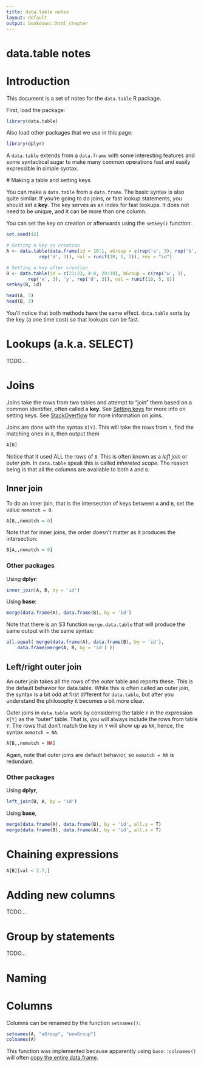 ```yaml
---
title: data.table notes
layout: default
output: bookdown::html_chapter
---
```


# data.table notes

# Introduction

This document is a set of notes for the `data.table` R package.

First, load the package:

```r
library(data.table)
```

Also load other packages that we use in this page:

```r
library(dplyr)
```

A `data.table` extends from a `data.frame` with some interesting features and
some syntactical sugar to make many common operations fast and easily
expressible in simple syntax.

<a name="setting-keys"></a>
# Making a table and setting keys

You can make a `data.table` from a `data.frame`. The basic syntax is also quite
similar. If you're going to do joins, or fast lookup statements, you should set
a **key**. The key serves as an index for fast lookups. It does not need to be
unique, and it can be more than one column.

You can set the key on creation or afterwards using the `setkey()` function:

```r
set.seed(42)

# Setting a key on creation
A <- data.table(data.frame(id = 10:1, aGroup = c(rep('a', 3), rep('b', 3), 'c',
            rep('d', 3)), val = runif(10, 1, 2)), key = "id")

# Setting a key after creation
B <- data.table(id = c(21:23, 4:8, 29:30), bGroup = c(rep('w', 3),
        rep('x', 3), 'y', rep('d', 3)), val = runif(10, 5, 6))
setkey(B, id)

head(A, 3)
head(B, 3)
```

You'll notice that both methods have the same effect. `data.table` sorts by the
key (a one time cost) so that lookups can be fast.

# Lookups (a.k.a. SELECT)

TODO... 

# Joins

Joins take the rows from two tables and attempt to "join" them based on
a common identifier, often called a **key**. See [Setting keys](#setting-keys)
for more info on setting keys. See
[StackOverflow](http://stackoverflow.com/questions/406294/left-join-and-left-outer-join-in-sql-server)
for more information on joins.

Joins are done with the syntax `X[Y]`. This will take the rows from `Y`, find
the matching ones in `X`, then output them

```r
A[B]
```

Notice that it used ALL the rows of `B`. This is often known as a *left join*
or *outer join*. In `data.table` speak this is called *inhereted scope*. The
reason being is that all the columns are available to both `A` and `B`.

## Inner join
To do an inner join, that is the intersection of keys between `A` and `B`, set
the value `nomatch = 0`.

```r
A[B,,nomatch = 0]
```

Note that for inner joins, the order doesn't matter as it produces the
intersection:

```r
B[A,,nomatch = 0]
```

### Other packages

Using **dplyr**:

```r
inner_join(A, B, by = 'id')
```

Using **base**:

```r
merge(data.frame(A), data.frame(B), by = 'id')
```

Note that there is an S3 function `merge.data.table` that will produce the same
output with the same syntax:


```r
all.equal( merge(data.frame(A), data.frame(B), by = 'id'),
    data.frame(merge(A, B, by = 'id') ))
```


## Left/right outer join

An outer join takes all the rows of the *outer* table and reports these. This
is the default behavior for data.table. While this is often called an outer
join, the syntax is a bit odd at first different for `data.table`, but after
you understand the philosophy it becomes a bit more clear.

Outer joins in `data.table` work by considering the table `Y` in the expression
`X[Y]` as the "outer" table. That is, you will always include the rows from
table `Y`. The rows that don't match the key in `Y` will show up as `NA`,
hence, the syntax `nomatch = NA`.

```r
A[B,,nomatch = NA]
```
Again, note that outer joins are default behavior, so `nomatch = NA` is redundant.

### Other packages

Using **dplyr**,

```r
left_join(B, A, by = 'id')
```
Using **base**,

```r
merge(data.frame(A), data.frame(B), by = 'id', all.y = T)
merge(data.frame(B), data.frame(A), by = 'id', all.x = T)
```

# Chaining expressions

```r
A[B][val < 2.7,]
```

# Adding new columns

TODO...

# Group by statements

TODO...

# Naming

# Columns

Columns can be renamed by the function `setnames()`:

```r
setnames(A, "aGroup", "newGroup")
colnames(A)
```

This function was implemented because apparently using `base::colnames()` will
often [copy the entire data.frame](http://stackoverflow.com/a/9292258/480048).
